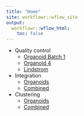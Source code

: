 ```yaml
---
title: "Home"
site: workflowr::wflow_site
output:
  workflowr::wflow_html:
    toc: false
---
```


* Quality control
    * [Organoid Batch 1](01_Organoid123_QC.html)
    * [Organoid 4](02_Organoid4_QC.html)
    * [Lindstrom](05_Lindstrom_QC.html)
* Integration
    * [Organoids](03_Organoids_Integration.html)
    * [Combined](06_Combined_Integration.html)
* Clustering
    * [Organoids](04_Organoids_Clustering.html)
    * [Combined](07_Combined_Clustering.html)
